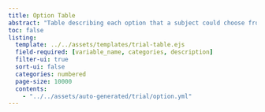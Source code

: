 ```yaml
---
title: Option Table
abstract: "Table describing each option that a subject could choose from in a given trial. Note that in some tasks, the options may change within a trial after each input (e.g., SOS task); therefore the options are optionally indexed by `input_index`. "
toc: false
listing: 
  template: ../../assets/templates/trial-table.ejs
  field-required: [variable_name, categories, description]
  filter-ui: true
  sort-ui: false
  categories: numbered
  page-size: 10000
  contents:
    - "../../assets/auto-generated/trial/option.yml"
---
```


